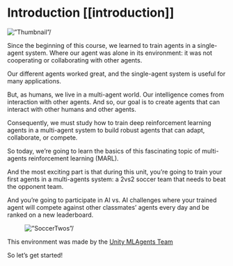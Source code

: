 # Introduction [[introduction]]

<img src=”https://huggingface.co/datasets/huggingface-deep-rl-course/course-images/resolve/main/en/unit0/thumbnail.jpg” alt=”Thumbnail”/>

Since the beginning of this course, we learned to train agents in a single-agent system. Where our agent was alone in its environment: it was not cooperating or collaborating with other agents.

Our different agents worked great, and the single-agent system is useful for many applications.

But, as humans, we live in a multi-agent world. Our intelligence comes from interaction with other agents. And so, our goal is to create agents that can interact with other humans and other agents.

Consequently, we must study how to train deep reinforcement learning agents in a multi-agent system to build robust agents that can adapt, collaborate, or compete.

So today, we’re going to learn the basics of this fascinating topic of multi-agents reinforcement learning (MARL).

And the most exciting part is that during this unit, you’re going to train your first agents in a multi-agents system: a 2vs2 soccer team that needs to beat the opponent team.

And you’re going to participate in AI vs. AI challenges where your trained agent will compete against other classmates’ agents every day and be ranked on a new leaderboard.

<figure>
<img src=”https://huggingface.co/datasets/huggingface-deep-rl-course/course-images/resolve/main/en/unit10/soccertwos.gif” alt=”SoccerTwos”/>

</figure>

<figcaption>This environment was made by the <a href=”https://github.com/Unity-Technologies/ml-agents”>Unity MLAgents Team</a></figcaption>

So let’s get started!
